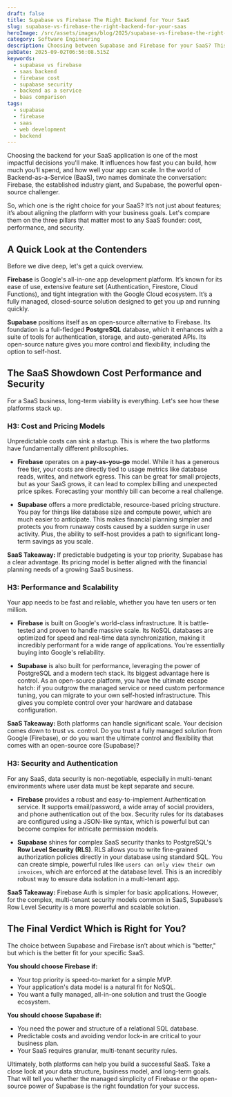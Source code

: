 ```yaml
---
draft: false
title: Supabase vs Firebase The Right Backend for Your SaaS
slug: supabase-vs-firebase-the-right-backend-for-your-saas
heroImage: /src/assets/images/blog/2025/supabase-vs-firebase-the-right-backend-for-your-saas.png
category: Software Engineering
description: Choosing between Supabase and Firebase for your SaaS? This guide breaks down the key differences in cost, performance, and security to help you make the right choice.
pubDate: 2025-09-02T06:56:08.515Z
keywords:
  - supabase vs firebase
  - saas backend
  - firebase cost
  - supabase security
  - backend as a service
  - baas comparison
tags:
  - supabase
  - firebase
  - saas
  - web development
  - backend
---
```


Choosing the backend for your SaaS application is one of the most impactful decisions you'll make. It influences how fast you can build, how much you’ll spend, and how well your app can scale. In the world of Backend-as-a-Service (BaaS), two names dominate the conversation: Firebase, the established industry giant, and Supabase, the powerful open-source challenger.

So, which one is the right choice for your SaaS? It’s not just about features; it’s about aligning the platform with your business goals. Let's compare them on the three pillars that matter most to any SaaS founder: cost, performance, and security.

## A Quick Look at the Contenders

Before we dive deep, let's get a quick overview.

**Firebase** is Google's all-in-one app development platform. It’s known for its ease of use, extensive feature set (Authentication, Firestore, Cloud Functions), and tight integration with the Google Cloud ecosystem. It’s a fully managed, closed-source solution designed to get you up and running quickly.

**Supabase** positions itself as an open-source alternative to Firebase. Its foundation is a full-fledged **PostgreSQL** database, which it enhances with a suite of tools for authentication, storage, and auto-generated APIs. Its open-source nature gives you more control and flexibility, including the option to self-host.

## The SaaS Showdown Cost Performance and Security

For a SaaS business, long-term viability is everything. Let's see how these platforms stack up.

### H3: Cost and Pricing Models

Unpredictable costs can sink a startup. This is where the two platforms have fundamentally different philosophies.

- **Firebase** operates on a **pay-as-you-go** model. While it has a generous free tier, your costs are directly tied to usage metrics like database reads, writes, and network egress. This can be great for small projects, but as your SaaS grows, it can lead to complex billing and unexpected price spikes. Forecasting your monthly bill can become a real challenge.

- **Supabase** offers a more predictable, resource-based pricing structure. You pay for things like database size and compute power, which are much easier to anticipate. This makes financial planning simpler and protects you from runaway costs caused by a sudden surge in user activity. Plus, the ability to self-host provides a path to significant long-term savings as you scale.

**SaaS Takeaway:** If predictable budgeting is your top priority, Supabase has a clear advantage. Its pricing model is better aligned with the financial planning needs of a growing SaaS business.

### H3: Performance and Scalability

Your app needs to be fast and reliable, whether you have ten users or ten million.

- **Firebase** is built on Google's world-class infrastructure. It is battle-tested and proven to handle massive scale. Its NoSQL databases are optimized for speed and real-time data synchronization, making it incredibly performant for a wide range of applications. You're essentially buying into Google's reliability.

- **Supabase** is also built for performance, leveraging the power of PostgreSQL and a modern tech stack. Its biggest advantage here is control. As an open-source platform, you have the ultimate escape hatch: if you outgrow the managed service or need custom performance tuning, you can migrate to your own self-hosted infrastructure. This gives you complete control over your hardware and database configuration.

**SaaS Takeaway:** Both platforms can handle significant scale. Your decision comes down to trust vs. control. Do you trust a fully managed solution from Google (Firebase), or do you want the ultimate control and flexibility that comes with an open-source core (Supabase)?

### H3: Security and Authentication

For any SaaS, data security is non-negotiable, especially in multi-tenant environments where user data must be kept separate and secure.

- **Firebase** provides a robust and easy-to-implement Authentication service. It supports email/password, a wide array of social providers, and phone authentication out of the box. Security rules for its databases are configured using a JSON-like syntax, which is powerful but can become complex for intricate permission models.

- **Supabase** shines for complex SaaS security thanks to PostgreSQL's **Row Level Security (RLS)**. RLS allows you to write fine-grained authorization policies directly in your database using standard SQL. You can create simple, powerful rules like `users can only view their own invoices`, which are enforced at the database level. This is an incredibly robust way to ensure data isolation in a multi-tenant app.

**SaaS Takeaway:** Firebase Auth is simpler for basic applications. However, for the complex, multi-tenant security models common in SaaS, Supabase’s Row Level Security is a more powerful and scalable solution.

## The Final Verdict Which is Right for You?

The choice between Supabase and Firebase isn’t about which is "better," but which is the better fit for your specific SaaS.

**You should choose Firebase if:**

- Your top priority is speed-to-market for a simple MVP.
- Your application's data model is a natural fit for NoSQL.
- You want a fully managed, all-in-one solution and trust the Google ecosystem.

**You should choose Supabase if:**

- You need the power and structure of a relational SQL database.
- Predictable costs and avoiding vendor lock-in are critical to your business plan.
- Your SaaS requires granular, multi-tenant security rules.

Ultimately, both platforms can help you build a successful SaaS. Take a close look at your data structure, business model, and long-term goals. That will tell you whether the managed simplicity of Firebase or the open-source power of Supabase is the right foundation for your success.
